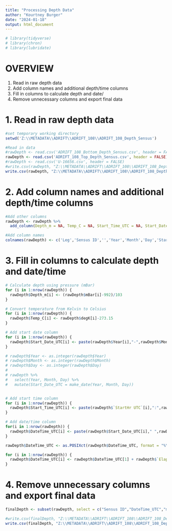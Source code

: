 ```yaml
---
title: "Processing Depth Data"
author: "Kourtney Burger"
date: "2024-01-18"
output: html_document
---
```

```r
# library(tidyverse)
# library(chron)
# library(lubridate)
```


# OVERVIEW
1. Read in raw depth data
2. Add column names and additional depth/time columns
3. Fill in columns to calculate depth and date/
4. Remove unnecessary columns and export final data

# 1. Read in raw depth data
```r
#set temporary working directory
setwd('Z:\\METADATA\\ADRIFT\\ADRIFT_108\\ADRIFT_108_Depth_Sensus')

#Read in data
#rawDepth <- read.csv('ADRIFT_108_Bottom_Depth_Sensus.csv', header = FALSE)
rawDepth <- read.csv('ADRIFT_108_Top_Depth_Sensus.csv', header = FALSE)
#rawDepth <- read.csv('U-16656.csv', header = FALSE)
#write.csv(rawDepth, "Z:\\METADATA\\ADRIFT\\ADRIFT_108\\ADRIFT_108_Depth_Sensus\\ADRIFT_108_Bottom_Depth_Sensus_RAW.csv", row.names = FALSE)
write.csv(rawDepth, "Z:\\METADATA\\ADRIFT\\ADRIFT_108\\ADRIFT_108_Depth_Sensus\\ADRIFT_108_Top_Depth_Sensus_RAW.csv", row.names = FALSE)
```

# 2. Add column names and additional depth/time columns
```r
#Add other columns
rawDepth <- rawDepth %>%
  add_column(Depth_m = NA, Temp_C = NA, Start_Time_UTC = NA, Start_Date_UTC = NA, DateTime_UTC = NA)

#Add column names
colnames(rawDepth) <- c('Leg','Sensus ID','','Year','Month','Day','StartHr UTC','StartMin UTC','StartSec UTC','Elapsed Sec','mBar','degK','Depth_m','Temp_C','Start_Time_UTC','Start_Date_UTC','DateTime_UTC')
```

# 3. Fill in columns to calculate depth and date/time
```r
# Calculate depth using pressure (mBar)
for (i in 1:nrow(rawDepth)) {
  rawDepth$Depth_m[i] <- (rawDepth$mBar[i]-992)/103
}

# Convert temperature from Kelvin to Celsius
for (i in 1:nrow(rawDepth)) {
  rawDepth$Temp_C[i] <- rawDepth$degK[i]-273.15
}

# Add start date column
for (i in 1:nrow(rawDepth)) {
  rawDepth$Start_Date_UTC[i] <- paste(rawDepth$Year[i],"-",rawDepth$Month[i],"-",rawDepth$Day[i], sep = "")
}

# rawDepth$Year <- as.integer(rawDepth$Year)
# rawDepth$Month <- as.integer(rawDepth$Month)
# rawDepth$Day <- as.integer(rawDepth$Day)
# 
# rawDepth %>%
#   select(Year, Month, Day) %>%
#   mutate(Start_Date_UTC = make_date(Year, Month, Day))


# Add start time column
for (i in 1:nrow(rawDepth)) {
  rawDepth$Start_Time_UTC[i] <- paste(rawDepth$`StartHr UTC`[i],":",rawDepth$`StartMin UTC`[i],":",rawDepth$`StartSec UTC`[i], sep = "")
}

# Add date/time column
for(i in 1:nrow(rawDepth)) {
  rawDepth$DateTime_UTC[i] <- paste(rawDepth$Start_Date_UTC[i]," ",rawDepth$Start_Time_UTC[i])
}

rawDepth$DateTime_UTC <- as.POSIXct(rawDepth$DateTime_UTC, format = "%Y-%m-%d %H:%M:%S")

for (i in 1:nrow(rawDepth)) {
  rawDepth$DateTime_UTC[i] <- rawDepth$DateTime_UTC[1] + rawDepth$`Elapsed Sec`[i]
}
```

# 4. Remove unnecessary columns and export final data
```r
finalDepth <- subset(rawDepth, select = c("Sensus ID","DateTime_UTC","mBar","degK","Depth_m","Temp_C"))
```

```r
#write.csv(finalDepth, "Z:\\METADATA\\ADRIFT\\ADRIFT_108\\ADRIFT_108_Depth_Sensus\\ADRIFT_108_Bottom_Depth_Sensus.csv", row.names=FALSE)
write.csv(finalDepth, "Z:\\METADATA\\ADRIFT\\ADRIFT_108\\ADRIFT_108_Depth_Sensus\\ADRIFT_108_Top_Depth_Sensus.csv", row.names=FALSE)
```

